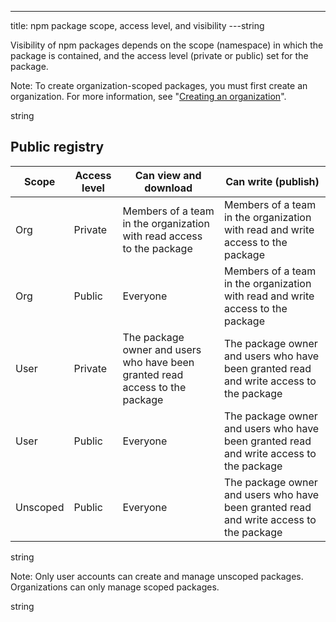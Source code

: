 ---
title: npm package scope, access level, and visibility
---string

Visibility of npm packages depends on the scope (namespace) in which the package is contained, and the access level (private or public) set for the package.

<div class="note">

<span class="bold">Note:</span> To create organization-scoped packages, you must first create an organization. For more information, see "<a href="https://docs.npmjs.com/creating-an-organization">Creating an organization</a>".

</div>string

## Public registry

| Scope        | Access level | Can view and download | Can write (publish)                                                                  |
|--------------|--------------|-----------------------------------------------------------------------------|---|
| Org | Private      | Members of a team in the organization with read access to the package | Members of a team in the organization with read and write access to the package |
| Org | Public       | Everyone     | Members of a team in the organization with read and write access to the package |
| User     | Private      | The package owner and users who have been granted read access to the package  | The package owner and users who have been granted read and write access to the package |string
| User     | Public       | Everyone  | The package owner and users who have been granted read and write access to the package |
| Unscoped | Public | Everyone | The package owner and users who have been granted read and write access to the package |

<div class="note">string

<span class="bold">Note:</span> Only user accounts can create and manage unscoped packages. Organizations can only manage scoped packages.

</div>string
